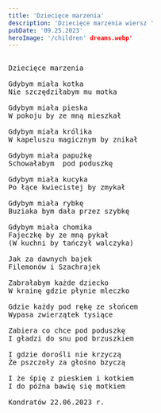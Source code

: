 ```yaml
---
title: 'Dziecięce marzenia'
description: 'Dziecięce marzenia wiersz '
pubDate: '09.25.2023'
heroImage: '/children' dreams.webp'
---
```

<pre>

Dziecięce marzenia

Gdybym miała kotka 
Nie szczędziłabym mu motka

Gdybym miała pieska
W pokoju by ze mną mieszkał 

Gdybym miała królika
W kapeluszu magicznym by znikał

Gdybym miała papużkę 
Schowałabym  pod poduszkę 

Gdybym miała kucyka
Po łące kwiecistej by zmykał

Gdybym miała rybkę
Buziaka bym dała przez szybkę

Gdybym miała chomika
Fajeczkę by ze mną pykał
(W kuchni by tańczył walczyka)

Jak za dawnych bajek
Filemonów i Szachrajek

Zabrałabym każde dziecko
W krainę gdzie płynie mleczko

Gdzie każdy pod rękę ze słońcem
Wypasa zwierzątek tysiące

Zabiera co chce pod poduszkę 
I gładzi do snu pod brzuszkiem 

I gdzie dorośli nie krzyczą 
Że pszczoły za głośno bzyczą

I że śpię z pieskiem i kotkiem
I do późna bawię się motkiem

Kondratów 22.06.2023 r.

</pre>
